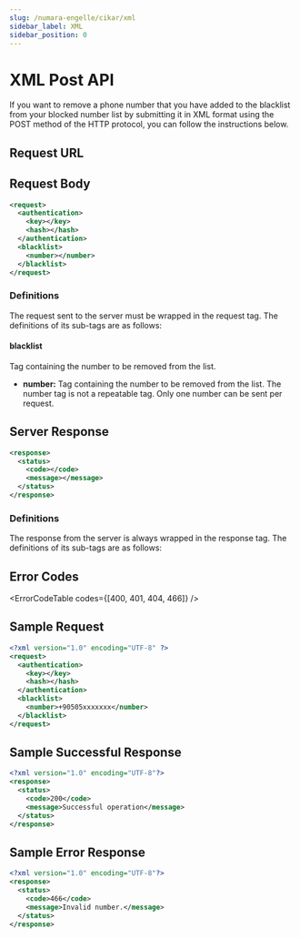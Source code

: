 ```yaml
---
slug: /numara-engelle/cikar/xml
sidebar_label: XML
sidebar_position: 0
---
```



# XML Post API
If you want to remove a phone number that you have added to the blacklist from your blocked number list by submitting it in XML format using the POST method of the HTTP protocol, you can follow the instructions below.

## Request URL

<RequestURL type="POST" url="https://api.iletimerkezi.com/v1/add-blacklist" />

## Request Body

```xml
<request>
  <authentication>
    <key></key>
    <hash></hash>
  </authentication>
  <blacklist>
    <number></number>
  </blacklist>
</request>
```

### Definitions

The request sent to the server must be wrapped in the <Badge>request</Badge> tag. The definitions of its sub-tags are as follows:

<AccessDescription />

#### blacklist
Tag containing the number to be removed from the list.

+ **number:** Tag containing the number to be removed from the list. The <Badge>number</Badge> tag is not a repeatable tag. Only one number can be sent per request.

## Server Response

```xml
<response>
  <status>
    <code></code>
    <message></message>
  </status>
</response>
```

### Definitions

The response from the server is always wrapped in the <Badge>response</Badge> tag. The definitions of its sub-tags are as follows:

<ResponseStatus />

## Error Codes

<ErrorCodeTable codes={[400, 401, 404, 466]} />

## Sample Request
```xml
<?xml version="1.0" encoding="UTF-8" ?>
<request>
  <authentication>
    <key></key>
    <hash></hash>
  </authentication>
  <blacklist>
    <number>+90505xxxxxxx</number>
  </blacklist>
</request>
```

## Sample Successful Response
```xml
<?xml version="1.0" encoding="UTF-8"?>
<response>
  <status>
    <code>200</code>
    <message>Successful operation</message>
  </status>
</response>
```

## Sample Error Response
```xml
<?xml version="1.0" encoding="UTF-8"?>
<response>
  <status>
    <code>466</code>
    <message>Invalid number.</message>
  </status>
</response>
```